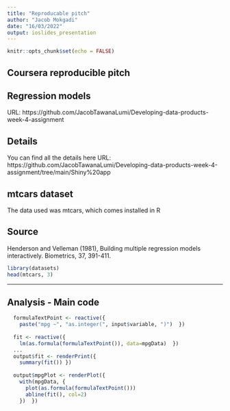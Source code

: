 ---
title: "Reproducable pitch"
author: "Jacob Mokgadi"
date: "16/03/2022"
output: ioslides_presentation
---

```{r setup, include=FALSE}
knitr::opts_chunk$set(echo = FALSE)
```

## Coursera reproducible pitch

## Regression models

URL: https://github.com/JacobTawanaLumi/Developing-data-products-week-4-assignment

## Details
You can find all the details here
URL: https://github.com/JacobTawanaLumi/Developing-data-products-week-4-assignment/tree/main/Shiny%20app

## mtcars dataset

The data used was mtcars, which comes installed in R


## Source
Henderson and Velleman (1981), Building multiple regression models interactively. Biometrics, 37, 391-411.

```{r}
library(datasets)
head(mtcars, 3)
```

---

## Analysis  - Main code
```r
  formulaTextPoint <- reactive({
    paste("mpg ~", "as.integer(", input$variable, ")")  })
  
  fit <- reactive({
    lm(as.formula(formulaTextPoint()), data=mpgData)  })
  ...
  output$fit <- renderPrint({
    summary(fit()) })
  
  output$mpgPlot <- renderPlot({
    with(mpgData, {
      plot(as.formula(formulaTextPoint()))
      abline(fit(), col=2)
    })  })
```




